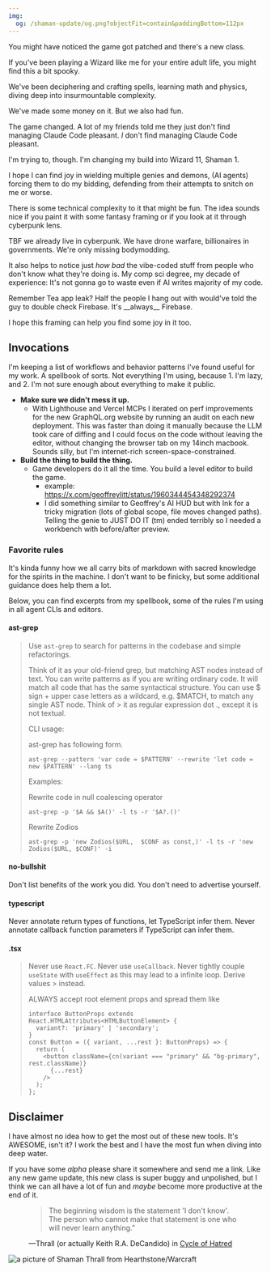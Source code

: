 ```yaml
---
img:
  og: /shaman-update/og.png?objectFit=contain&paddingBottom=112px
---
```


You might have noticed the game got patched and there's a new class.

If you've been playing a Wizard like me for your entire adult life, you might
find this a bit spooky.

We've been deciphering and crafting spells, learning math and physics, diving
deep into insurmountable complexity.

We've made some money on it. But we also had fun.

The game changed. A lot of my friends told me they just don't find managing
Claude Code pleasant. _I_ don't find managing Claude Code pleasant.

I'm trying to, though. I'm changing my build into Wizard 11, Shaman 1.

I hope I can find joy in wielding multiple genies and demons, (AI agents)
forcing them to do my bidding, defending from their attempts to snitch on me or
worse.

There is some technical complexity to it that might be fun. The idea sounds nice
if you paint it with some fantasy framing or if you look at it through cyberpunk
lens.

<aside>
  TBF we already live in cyberpunk. We have drone warfare, billionaires in
  governments. We're only missing bodymodding.
</aside>

It also helps to notice just _how bad_ the vibe-coded stuff from people who
don't know what they're doing is. My comp sci degree, my decade of experience:
It's not gonna go to waste even if AI writes majority of my code.

<aside>
  Remember Tea app leak? Half the people I hang out with would've told the guy
  to double check Firebase. It's __always__ Firebase.
</aside>

I hope this framing can help you find some joy in it too.

## Invocations

I'm keeping a list of workflows and behavior patterns I've found useful for my work.
A spellbook of sorts. Not everything I'm using, because 1. I'm lazy, and 2. I'm not sure enough about everything to make it public.

- **Make sure we didn't mess it up.**
  - With Lighthouse and Vercel MCPs I iterated on perf improvements for the new
    GraphQL.org website by running an audit on each new deployment. This was
    faster than doing it manually because the LLM took care of diffing and I
    could focus on the code without leaving the editor, without changing the
    browser tab on my 14inch macbook. Sounds silly, but I'm internet-rich
    screen-space-constrained.
- **Build the thing to build the thing.**
  - Game developers do it all the time. You build a level editor to build the game.
    - example: https://x.com/geoffreylitt/status/1960344454348292374
    - I did something similar to Geoffrey's AI HUD but with Ink for a tricky
      migration (lots of global scope, file moves changed paths). Telling the
      genie to JUST DO IT (tm) ended terribly so I needed a workbench with
      before/after preview.

### Favorite rules

It's kinda funny how we all carry bits of markdown with sacred knowledge for the spirits in the machine.
I don't want to be finicky, but some additional guidance does help them a lot.

Below, you can find excerpts from my spellbook, some of the rules I'm using in all agent CLIs and editors.

#### ast-grep

> Use `ast-grep` to search for patterns in the codebase and simple refactorings.
>
> Think of it as your old-friend grep, but matching AST nodes instead of text. You can write patterns as if you are writing ordinary code. It will match all code that has the same syntactical structure. You can use $ sign + upper case letters as a wildcard, e.g. $MATCH, to match any single AST node. Think of > it as regular expression dot ., except it is not textual.
>
> CLI usage:
>
> ast-grep has following form.
>
> ```
> ast-grep --pattern 'var code = $PATTERN' --rewrite 'let code = new $PATTERN' --lang ts
> ```
>
> Examples:
>
> Rewrite code in null coalescing operator
>
> ```
> ast-grep -p '$A && $A()' -l ts -r '$A?.()'
> ```
>
> Rewrite Zodios
> ```
> ast-grep -p 'new Zodios($URL,  $CONF as const,)' -l ts -r 'new Zodios($URL, $CONF)' -i
> ```

#### no-bullshit

Don't list benefits of the work you did. You don't need to advertise yourself.

#### typescript

Never annotate return types of functions, let TypeScript infer them.
Never annotate callback function parameters if TypeScript can infer them.

#### .tsx

> Never use `React.FC`.
> Never use `useCallback`.
> Never tightly couple `useState` with `useEffect` as this may lead to a infinite loop. Derive values > instead.
>
> ALWAYS accept root element props and spread them like
> ```tsx
> interface ButtonProps extends React.HTMLAttributes<HTMLButtonElement> {
>   variant?: 'primary' | 'secondary';
> }
> const Button = ({ variant, ...rest }: ButtonProps) => {
>   return (
>     <button className={cn(variant === "primary" && "bg-primary", rest.className)}
>       {...rest}
>     />
>   );
> };
> ```

## Disclaimer

I have almost no idea how to get the most out of these new tools. It's AWESOME,
isn't it? I&nbsp;work the best and I have the most fun when diving into deep
water.

If you have some _alpha_ please share it somewhere and send me a link. Like any
new game update, this new class is super buggy and unpolished, but I think we
can all have a lot of fun and _maybe_ become more productive at the end of it.

<figure>

> The beginning wisdom is the statement 'I don't know'. The person who cannot
> make that statement is one who will never learn anything.”

<figcaption>

<div class="p-1" />

—Thrall (or actually Keith R.A. DeCandido) in
[Cycle of Hatred](https://books.google.pl/books/about/World_of_Warcraft_Cycle_of_Hatred.html?id=igIcWvxbobIC&source=kp_book_description&redir_esc=y)

</figcaption>
</figure>

<img
  width={200}
  className="mx-auto"
  src="https://blz-contentstack-images.akamaized.net/v3/assets/bltc965041283bac56c/bltc318338daf7245b0/5e44402fcc8de70b69efa72d/Alt-Heroes_Shaman_Thrall.png?raw=1"
  alt="a picture of Shaman Thrall from Hearthstone/Warcraft"
/>
